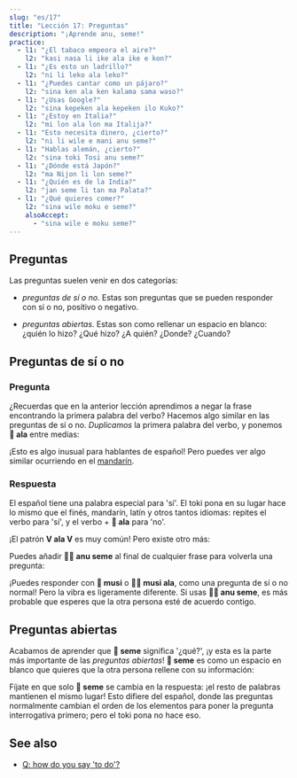 ```yaml
---
slug: "es/17"
title: "Lección 17: Preguntas"
description: "¡Aprende anu, seme!"
practice:
  - l1: "¿El tabaco empeora el aire?"
    l2: "kasi nasa li ike ala ike e kon?"
  - l1: "¿Es esto un ladrillo?"
    l2: "ni li leko ala leko?"
  - l1: "¿Puedes cantar como un pájaro?"
    l2: "sina ken ala ken kalama sama waso?"
  - l1: "¿Usas Google?"
    l2: "sina kepeken ala kepeken ilo Kuko?"
  - l1: "¿Estoy en Italia?"
    l2: "mi lon ala lon ma Italija?"
  - l1: "Esto necesita dinero, ¿cierto?"
    l2: "ni li wile e mani anu seme?"
  - l1: "Hablas alemán, ¿cierto?"
    l2: "sina toki Tosi anu seme?"
  - l1: "¿Dónde está Japón?"
    l2: "ma Nijon li lon seme?"
  - l1: "¿Quién es de la India?"
    l2: "jan seme li tan ma Palata?"
  - l1: "¿Qué quieres comer?"
    l2: "sina wile moku e seme?"
    alsoAccept:
      - "sina wile e moku seme?"
---
```



## Preguntas

Las preguntas suelen venir en dos categorías:

* *preguntas de sí o no*. Estas son preguntas que se pueden responder con sí o no, positivo o negativo.

* *preguntas abiertas*. Estas son como rellenar un espacio en blanco: ¿quién lo hizo? ¿Qué hizo? ¿A quién? ¿Donde? ¿Cuando?

## Preguntas de sí o no

### Pregunta

¿Recuerdas que en la anterior lección aprendimos a negar la frase encontrando la primera palabra del verbo? Hacemos algo similar en las preguntas de sí o no. *Duplicamos* la primera palabra del verbo, y ponemos **󱤂 ala** entre medias:

<List>
  <Word sl="moku ala moku" m="¿acaso ... come?" />
  <Sentence sl="pipi li moku ala moku e len?" m="¿La polilla come tela?" />
  <Word sl="pona ala pona" m="¿es ... bueno?" />
  <Sentence sl="kalama musi li pona ala pona tawa sina?" m="¿Es la música buena para tí? (¿Te gusta la música?)" />
  <Word sl="wile ala wile" m="¿acaso ... quiere ...?" />
  <Sentence sl="sina wile ala wile lape lon supa?" m="¿Quieres dormir en la cama?" />
  <Word sl="lon ala lon" m="¿está ... en ...?" />
  <Sentence sl="ona li lon ala lon ma Mewika?" m="¿Están en EEUU?" />
</List>

¡Esto es algo inusual para hablantes de español! Pero puedes ver algo similar ocurriendo en el [mandarín](https://es.wikipedia.org/wiki/Gram%C3%A1tica_del_chino_mandar%C3%ADn#:~:text=Duplicando%20el%20verbo%20en%20la%20frase%20en%20forma%20afirmativa%20y%20negativa.%20Ejemplo%3A).

### Respuesta

El español tiene una palabra especial para 'sí'. El toki pona en su lugar hace lo mismo que el finés, mandarín, latín y otros tantos idiomas: repites el verbo para 'sí', y el verbo + **󱤂 ala** para 'no'.

<List>
  <Sentence sl="sitelen li musi ala musi?" m="¿Es el vídeo divertido?" />
  <Word sl="musi." m="divertido. (= Lo es.)" />
  <Word sl="musi ala." m="no divertido. (= No lo es.)" />
</List>

¡El patrón **V ala V** es muy común! Pero existe otro más:

<List>
  <Word sl="seme" m="¿qué? ¿cuál?" />
  <Word sl="anu" m="o" />
  <Word sl="anu seme" m="..., ¿cierto? ¿verdad? ¿o qué?" />
</List>

Puedes añadir **󱤇󱥙 anu seme** al final de cualquier frase para volverla una pregunta:

<List>
  <Sentence sl="sitelen li musi anu seme?" m="El video es divertido, ¿cierto?" />
</List>

¡Puedes responder con **󱤻 musi** o **󱤻󱤂 musi ala**, como una pregunta de sí o no normal! Pero la vibra es ligeramente diferente. Si usas  **󱤇󱥙 anu seme**, es más probable que esperes que la otra persona esté de acuerdo contigo.

## Preguntas abiertas

Acabamos de aprender que **󱥙 seme** significa '¿qué?', ¡y esta es la parte más importante de las *preguntas abiertas*! **󱥙 seme** es como un espacio en blanco que quieres que la otra persona rellene con su información:

<List>
  <Sentence sl="waso li lon seme?" m="¿Dónde está el pájaro? (lit. '¿El pájaro está en qué?')" />
  <Sentence sl="waso li lon tomo." m="El pájaro está en la casa." />
  <Sentence sl="soweli li utala e jan seme?" m="¿A quién atacó el animal? (lit. '¿El animla atacó a qué persona?')" />
  <Sentence sl="soweli li utala e jan Ema." m="El animal atacó a Emma." />
</List>

Fíjate en que solo **󱥙 seme** se cambia en la respuesta: ¡el resto de palabras mantienen el mismo lugar! Esto difiere del español, donde las preguntas normalmente cambian el orden de los elementos para poner la pregunta interrogativa primero; pero el toki pona no hace eso.

<Practice exercises={frontmatter.practice} client:load />

## See also
* [Q: how do you say 'to do'?](es/doing/)
